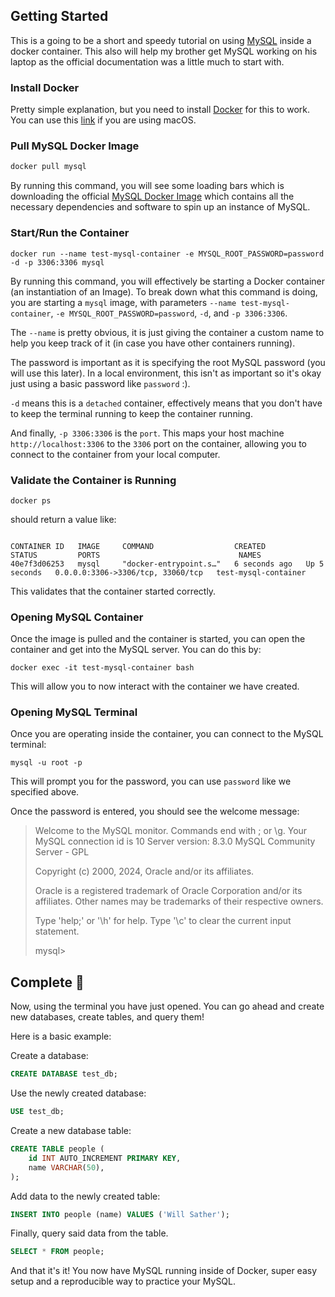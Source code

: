 

## Getting Started

This is a going to be a short and speedy tutorial on using [MySQL](https://www.mysql.com/) inside a docker container. This also will
help my brother get MySQL working on his laptop as the official documentation was a little much to start with.

### Install Docker

Pretty simple explanation, but you need to install [Docker](https://www.docker.com/) for this to work. You can use this [link](https://docs.docker.com/desktop/install/mac-install/)
if you are using macOS.

### Pull MySQL Docker Image

```bash
docker pull mysql
```

By running this command, you will see some loading bars which is downloading the official
[MySQL Docker Image](https://hub.docker.com/_/mysql) which contains all the necessary dependencies and software to spin
up an instance of MySQL.

### Start/Run the Container

```shell
docker run --name test-mysql-container -e MYSQL_ROOT_PASSWORD=password -d -p 3306:3306 mysql
```

By running this command, you will effectively be starting a Docker container (an instantiation of an Image). To break down
what this command is doing, you are starting a `mysql` image, with parameters `--name test-mysql-container`, `-e MYSQL_ROOT_PASSWORD=password`,
`-d`, and `-p 3306:3306`.

The `--name` is pretty obvious, it is just giving the container a custom name to help you keep track of it (in case you have other containers running).

The password is important as it is specifying the root MySQL password (you will use this later). In a local environment, this isn't as important so
it's okay just using a basic password like `password` :).

`-d` means this is a `detached` container, effectively means that you don't have to keep the terminal running to keep the container running.

And finally, `-p 3306:3306` is the `port`. This maps your host machine `http://localhost:3306` to the `3306` port on the container,
allowing you to connect to the container from your local computer.

### Validate the Container is Running

```shell
docker ps
```

should return a value like:

```text

CONTAINER ID   IMAGE     COMMAND                  CREATED         STATUS         PORTS                               NAMES
40e7f3d06253   mysql     "docker-entrypoint.s…"   6 seconds ago   Up 5 seconds   0.0.0.0:3306->3306/tcp, 33060/tcp   test-mysql-container
```

This validates that the container started correctly.

### Opening MySQL Container

Once the image is pulled and the container is started, you can open the container and get into the MySQL server. You can do this by:

```shell
docker exec -it test-mysql-container bash
```

This will allow you to now interact with the container we have created.

### Opening MySQL Terminal

Once you are operating inside the container, you can connect to the MySQL terminal:

```shell
mysql -u root -p
```

This will prompt you for the password, you can use `password` like we specified above.

Once the password is entered, you should see the welcome message:

> Welcome to the MySQL monitor. Commands end with ; or \g.
> Your MySQL connection id is 10
> Server version: 8.3.0 MySQL Community Server - GPL
>
> Copyright (c) 2000, 2024, Oracle and/or its affiliates.
>
> Oracle is a registered trademark of Oracle Corporation and/or its
> affiliates. Other names may be trademarks of their respective
> owners.
>
> Type 'help;' or '\h' for help. Type '\c' to clear the current input statement.
>
> mysql>

## Complete 🎉

Now, using the terminal you have just opened. You can go ahead and create new databases, create tables, and query them!

Here is a basic example:

Create a database:

```sql
CREATE DATABASE test_db;
```

Use the newly created database:

```sql
USE test_db;
```

Create a new database table:

```sql
CREATE TABLE people (
    id INT AUTO_INCREMENT PRIMARY KEY,
    name VARCHAR(50),
);
```

Add data to the newly created table:

```sql
INSERT INTO people (name) VALUES ('Will Sather');
```

Finally, query said data from the table.

```sql
SELECT * FROM people;
```

And that it's it! You now have MySQL running inside of Docker, super easy setup and a reproducible way to practice your MySQL.

